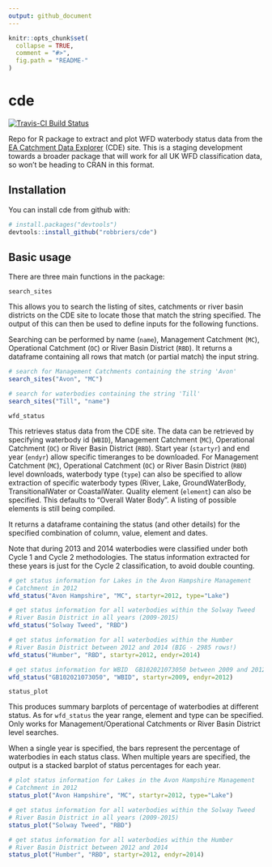 ```yaml
---
output: github_document
---
```


<!-- README.md is generated from README.Rmd. Please edit that file -->

```r
knitr::opts_chunk$set(
  collapse = TRUE,
  comment = "#>",
  fig.path = "README-"
)
```

# cde
[![Travis-CI Build Status](https://travis-ci.org/robbriers/cde.svg?branch=master)](https://travis-ci.org/robbriers/cde)

Repo for R package to extract and plot WFD waterbody status data from the [EA Catchment Data Explorer](http://environment.data.gov.uk/catchment-planning/) (CDE) site. This is a staging development towards a broader package that will work for all UK WFD classification data, so won't be heading to CRAN in this format.

## Installation

You can install cde from github with:

```r
# install.packages("devtools")
devtools::install_github("robbriers/cde")
```

## Basic usage

There are three main functions in the package:

`search_sites`

This allows you to search the listing of sites, catchments or river basin districts on the CDE site to locate those that match the string specified. The output of this can then be used to define inputs for the following functions.

Searching can be performed by name (`name`), Management Catchment (`MC`), Operational Catchment (`OC`) or River Basin District (`RBD`). It returns a dataframe containing all rows that match (or partial match) the input string.

```r
# search for Management Catchments containing the string 'Avon'
search_sites("Avon", "MC")

# search for waterbodies containing the string 'Till'
search_sites("Till", "name")

```


`wfd_status`

This retrieves status data from the CDE site. The data can be retrieved by specifying waterbody id (`WBID`), Management Catchment (`MC`), Operational Catchment (`OC`) or River Basin District (`RBD`). Start year (`startyr`) and end year (`endyr`) allow specific timeranges to be downloaded. For Management Catchment (`MC`), Operational Catchment (`OC`) or River Basin District (`RBD`) level downloads, waterbody type (`type`) can also be specified to allow extraction of specific waterbody types (River, Lake, GroundWaterBody, TransitionalWater or CoastalWater. Quality element (`element`) can also be specified. This defaults to "Overall Water Body". A listing of possible elements is still being compiled.

It returns a dataframe containing the status (and other details) for the specified combination of column, value, element and dates.

Note that during 2013 and 2014 waterbodies were classified under both Cycle 1 and Cycle 2 methodologies. The status information extracted for these years is just for the Cycle 2 classification, to avoid double counting.

```r
# get status information for Lakes in the Avon Hampshire Management 
# Catchment in 2012
wfd_status("Avon Hampshire", "MC", startyr=2012, type="Lake")

# get status information for all waterbodies within the Solway Tweed
# River Basin District in all years (2009-2015)
wfd_status("Solway Tweed", "RBD")

# get status information for all waterbodies within the Humber
# River Basin District between 2012 and 2014 (BIG - 2985 rows!)
wfd_status("Humber", "RBD", startyr=2012, endyr=2014)

# get status information for WBID  GB102021073050 between 2009 and 2012
wfd_status("GB102021073050", "WBID", startyr=2009, endyr=2012)
```

`status_plot`

This produces summary barplots of percentage of waterbodies at different status. As for `wfd_status` the year range, element and type can be specified. Only works for Management/Operational Catchments or River Basin District level searches.

When a single year is specified, the bars represent the percentage of waterbodies in each status class. When multiple years are specified, the output is a stacked barplot of status percentages for each year.

```r
# plot status information for Lakes in the Avon Hampshire Management 
# Catchment in 2012
status_plot("Avon Hampshire", "MC", startyr=2012, type="Lake")

# get status information for all waterbodies within the Solway Tweed
# River Basin District in all years (2009-2015)
status_plot("Solway Tweed", "RBD")

# get status information for all waterbodies within the Humber
# River Basin District between 2012 and 2014
status_plot("Humber", "RBD", startyr=2012, endyr=2014)
```